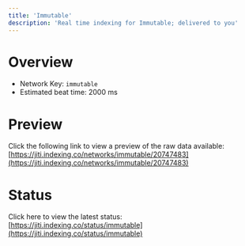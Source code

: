 ```yaml
---
title: 'Immutable'
description: 'Real time indexing for Immutable; delivered to you'
---
```


# Overview
- Network Key: `immutable`
- Estimated beat time: 2000 ms

# Preview
Click the following link to view a preview of the raw data available: [https://jiti.indexing.co/networks/immutable/20747483](https://jiti.indexing.co/networks/immutable/20747483)

# Status
Click here to view the latest status: [https://jiti.indexing.co/status/immutable](https://jiti.indexing.co/status/immutable)
